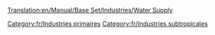 [[Translation:en/Manual/Base Set/Industries/Water Supply]]

{{fr/Industries|image=en/Watersupply.png
|nom=Réserve d'eau
|climats=[[fr/Manual/Climat#subtropical|Subtropical]]
|accepte=Rien
|produit=[[fr/Manual/Base Set/Cargos/Eau|Eau]]
|notes=Absent sous les autres [[fr/Manual/Climat|climats]]
}}

[[Category:fr/Industries primaires]]
[[Category:fr/Industries subtropicales]]